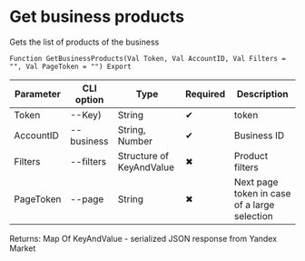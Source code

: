 ﻿---
sidebar_position: 3
---


# Get business products
 Gets the list of products of the business



`Function GetBusinessProducts(Val Token, Val AccountID, Val Filters = "", Val PageToken = "") Export`

  | Parameter | CLI option | Type | Required | Description |
  |-|-|-|-|-|
  | Token | --Key) | String | &#x2714; | token |
  | AccountID | --business | String, Number | &#x2714; | Business ID |
  | Filters | --filters | Structure of KeyAndValue | &#x2716; | Product filters |
  | PageToken | --page | String | &#x2716; | Next page token in case of a large selection |

  
  Returns:  Map Of KeyAndValue - serialized JSON response from Yandex Market

<br/>




```bsl title="1C:Enterprise/OneScript code example"

```
 




